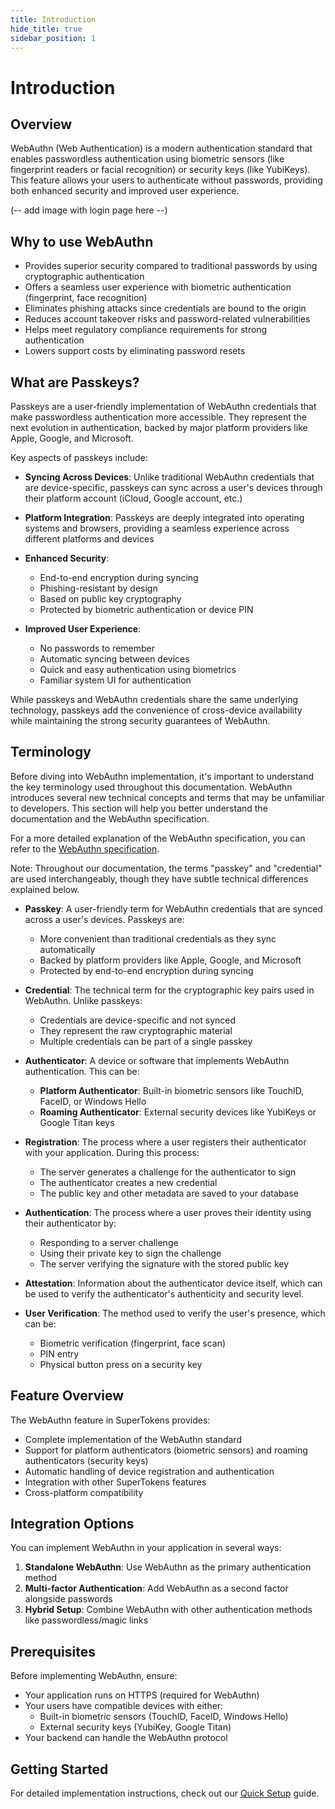 ```yaml
---
title: Introduction 
hide_title: true
sidebar_position: 1
---
```


# Introduction

## Overview

WebAuthn (Web Authentication) is a modern authentication standard that enables passwordless authentication using biometric sensors (like fingerprint readers or facial recognition) or security keys (like YubiKeys). This feature allows your users to authenticate without passwords, providing both enhanced security and improved user experience.

(-- add image with login page here --)

## Why to use WebAuthn

- Provides superior security compared to traditional passwords by using cryptographic authentication
- Offers a seamless user experience with biometric authentication (fingerprint, face recognition)
- Eliminates phishing attacks since credentials are bound to the origin
- Reduces account takeover risks and password-related vulnerabilities
- Helps meet regulatory compliance requirements for strong authentication
- Lowers support costs by eliminating password resets

## What are Passkeys?

Passkeys are a user-friendly implementation of WebAuthn credentials that make passwordless authentication more accessible. They represent the next evolution in authentication, backed by major platform providers like Apple, Google, and Microsoft.

Key aspects of passkeys include:

- **Syncing Across Devices**: Unlike traditional WebAuthn credentials that are device-specific, passkeys can sync across a user's devices through their platform account (iCloud, Google account, etc.)

- **Platform Integration**: Passkeys are deeply integrated into operating systems and browsers, providing a seamless experience across different platforms and devices

- **Enhanced Security**: 
  - End-to-end encryption during syncing
  - Phishing-resistant by design
  - Based on public key cryptography
  - Protected by biometric authentication or device PIN

- **Improved User Experience**:
  - No passwords to remember
  - Automatic syncing between devices
  - Quick and easy authentication using biometrics
  - Familiar system UI for authentication

While passkeys and WebAuthn credentials share the same underlying technology, passkeys add the convenience of cross-device availability while maintaining the strong security guarantees of WebAuthn.

## Terminology

Before diving into WebAuthn implementation, it's important to understand the key terminology used throughout this documentation. WebAuthn introduces several new technical concepts and terms that may be unfamiliar to developers. This section will help you better understand the documentation and the WebAuthn specification.

For a more detailed explanation of the WebAuthn specification, you can refer to the [WebAuthn specification](https://www.w3.org/TR/webauthn/).

Note: Throughout our documentation, the terms "passkey" and "credential" are used interchangeably, though they have subtle technical differences explained below.

- **Passkey**: A user-friendly term for WebAuthn credentials that are synced across a user's devices. Passkeys are:
  - More convenient than traditional credentials as they sync automatically
  - Backed by platform providers like Apple, Google, and Microsoft
  - Protected by end-to-end encryption during syncing

- **Credential**: The technical term for the cryptographic key pairs used in WebAuthn. Unlike passkeys:
  - Credentials are device-specific and not synced
  - They represent the raw cryptographic material
  - Multiple credentials can be part of a single passkey

- **Authenticator**: A device or software that implements WebAuthn authentication. This can be:
  - **Platform Authenticator**: Built-in biometric sensors like TouchID, FaceID, or Windows Hello
  - **Roaming Authenticator**: External security devices like YubiKeys or Google Titan keys

- **Registration**: The process where a user registers their authenticator with your application. During this process:
  - The server generates a challenge for the authenticator to sign
  - The authenticator creates a new credential
  - The public key and other metadata are saved to your database

- **Authentication**: The process where a user proves their identity using their authenticator by:
  - Responding to a server challenge
  - Using their private key to sign the challenge
  - The server verifying the signature with the stored public key

- **Attestation**: Information about the authenticator device itself, which can be used to verify the authenticator's authenticity and security level.

- **User Verification**: The method used to verify the user's presence, which can be:
  - Biometric verification (fingerprint, face scan)
  - PIN entry
  - Physical button press on a security key


## Feature Overview

The WebAuthn feature in SuperTokens provides:

- Complete implementation of the WebAuthn standard
- Support for platform authenticators (biometric sensors) and roaming authenticators (security keys)
- Automatic handling of device registration and authentication
- Integration with other SuperTokens features
- Cross-platform compatibility

## Integration Options

You can implement WebAuthn in your application in several ways:

1. **Standalone WebAuthn**: Use WebAuthn as the primary authentication method
2. **Multi-factor Authentication**: Add WebAuthn as a second factor alongside passwords
3. **Hybrid Setup**: Combine WebAuthn with other authentication methods like passwordless/magic links

## Prerequisites

Before implementing WebAuthn, ensure:

- Your application runs on HTTPS (required for WebAuthn)
- Your users have compatible devices with either:
  - Built-in biometric sensors (TouchID, FaceID, Windows Hello)
  - External security keys (YubiKey, Google Titan)
- Your backend can handle the WebAuthn protocol

## Getting Started

For detailed implementation instructions, check out our [Quick Setup](/docs/authentication/webauthn/initial-setup) guide.
